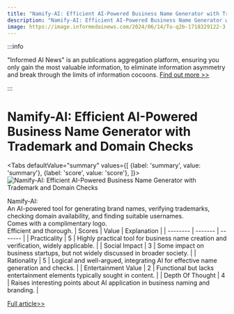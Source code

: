 ```yaml
---
title: "Namify-AI: Efficient AI-Powered Business Name Generator with Trademark and Domain Checks"
description: "Namify-AI: Efficient AI-Powered Business Name Generator with Trademark and Domain Checks"
image: https://image.informedainews.com/2024/06/14/To-q2b-1718329122-3.jpg
---
```



:::info

"Informed AI News" is an publications aggregation platform, ensuring you only gain the most valuable information, to eliminate information asymmetry and break through the limits of information cocoons.  [Find out more >>](/)

:::

# Namify-AI: Efficient AI-Powered Business Name Generator with Trademark and Domain Checks


<Tabs
	defaultValue="summary"
	values={[
	{label: 'summary', value: 'summary'},
	{label: 'score', value: 'score'},
]}>
<TabItem value="summary">
<img
  src="https://image.informedainews.com/2024/06/14/To-q2b-1718329122-3.jpg"
  alt="Namify-AI: Efficient AI-Powered Business Name Generator with Trademark and Domain Checks"
/>



Namify-AI:  
An AI-powered tool for generating brand names, verifying trademarks, checking domain availability, and finding suitable usernames.  
Comes with a complimentary logo.  
Efficient and thorough.
</TabItem>
<TabItem value="score">
	| Scores     | Value   | Explanation |
	| -------- | ------- | ------- |
	| Practicality  | 5    | Highly practical tool for business name creation and verification, widely applicable.    |
	| Social Impact | 3     | Some impact on business startups, but not widely discussed in broader society.    |
	| Rationality    | 5    | Logical and well-argued, integrating AI for effective name generation and checks.    |
	| Entertainment Value    | 2    | Functional but lacks entertainment elements typically sought in content.    |
	| Depth Of Thought    | 4    | Raises interesting points about AI application in business naming and branding.    |
</TabItem>
</Tabs>

[Full article>>](https://www.producthunt.com/posts/namify-ai)
